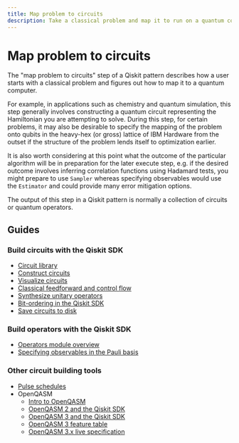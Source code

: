 ```yaml
---
title: Map problem to circuits
description: Take a classical problem and map it to run on a quantum computer.
---
```


# Map problem to circuits

The "map problem to circuits" step of a Qiskit pattern describes how a user starts with a classical
problem and figures out how to map it to a quantum computer.

For example, in applications such as chemistry and quantum simulation, this step generally involves 
constructing a quantum circuit representing the Hamiltonian you are attempting to solve.
During this step, for certain problems, it may also be desirable to specify the mapping of
the problem onto qubits in the heavy-hex (or gross) lattice of IBM Hardware from the
outset if the structure of the problem lends itself to optimization earlier. 

It is also worth considering at this point what the outcome of the particular algorithm will be
in preparation for the later execute step, e.g. if the desired outcome involves
inferring correlation functions using Hadamard tests, you might prepare to use `Sampler` whereas
specifying observables would use the `Estimator` and could provide many error mitigation options.

The output of this step in a Qiskit pattern is normally a collection of circuits or quantum operators.

## Guides

### Build circuits with the Qiskit SDK
* [Circuit library](./circuit-library)
* [Construct circuits](./construct-circuits)
* [Visualize circuits](./visualize-circuits)
* [Classical feedforward and control flow](./classical-feedforward-and-control-flow)
* [Synthesize unitary operators](./synthesize-unitary-operators)
* [Bit-ordering in the Qiskit SDK](./bit-ordering)
* [Save circuits to disk](./save-circuits)

### Build operators with the Qiskit SDK
* [Operators module overview](./operators-overview)
* [Specifying observables in the Pauli basis](./specify-observables-pauli)

### Other circuit building tools
* [Pulse schedules](./pulse)
* OpenQASM
  * [Intro to OpenQASM](./introduction-to-qasm)
  * [OpenQASM 2 and the Qiskit SDK](./interoperate-qiskit-qasm2)
  * [OpenQASM 3 and the Qiskit SDK](./interoperate-qiskit-qasm3)
  * [OpenQASM 3 feature table](./qasm-feature-table)
  * [OpenQASM 3.x live specification](https://openqasm.com/)
